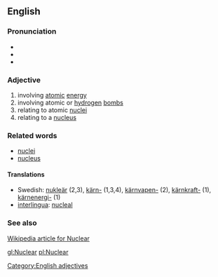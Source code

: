 ==English==
===Pronunciation===
*{{IPA|/ˈnuklɛɚ/ ''or'' /ˈnukliɚ/ (''Canadian'')}}
*{{Audio|en-ca-nuclear.ogg|Audio (CA)}}
*{{audio|en-us-nuclear.ogg|Audio (US)}}

===Adjective===
# involving [[atomic]] [[energy]]
# involving atomic or [[hydrogen]] [[bomb]]s
# relating to atomic [[nuclei]]
# relating to a [[nucleus]]

===Related words===
* [[nuclei]]
* [[nucleus]]

====Translations====
*Swedish: [[nukleär]] (2,3), [[kärn-]] (1,3,4), [[kärnvapen-]] (2), [[kärnkraft-]] (1), [[kärnenergi-]] (1)
*[[interlingua]]: [[nucleal]]

===See also===
[http://en.wikipedia.org/wiki/Nuclear Wikipedia article for Nuclear]

[[Category:English adjectives]]

[[gl:Nuclear]]
[[pl:Nuclear]]